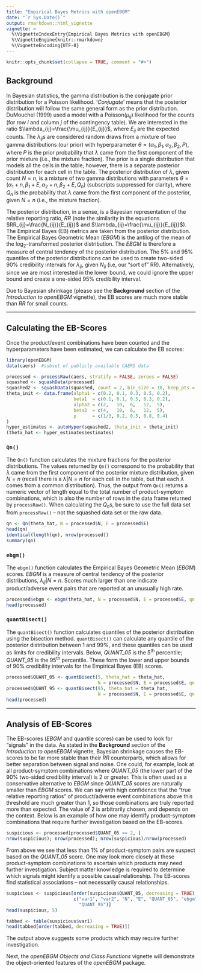 ---
title: "Empirical Bayes Metrics with openEBGM"
date: "`r Sys.Date()`"
output: rmarkdown::html_vignette
vignette: >
  %\VignetteIndexEntry{Empirical Bayes Metrics with openEBGM}
  %\VignetteEngine{knitr::rmarkdown}
  %\VignetteEncoding{UTF-8}
---

```{r, echo = FALSE}
knitr::opts_chunk$set(collapse = TRUE, comment = "#>")
```

## Background

In Bayesian statistics, the gamma distribution is the conjugate prior 
distribution for a Poisson likelihood. '*Conjugate*' means that the posterior 
distribution will follow the same general form as the prior distribution.
DuMouchel (1999) used a model with a Poisson($\mu_{ij}$) likelihood for the
counts (for row *i* and column *j* of the contingency table). We are interested
in the ratio $\lambda_{ij}=\frac{\mu_{ij}}{E_{ij}}$, where $E_{ij}$ are the
expected counts. The $\lambda_{ij}$s are considered random draws from a mixture
of two gamma distributions (our prior) with hyperparameter 
$\theta=(\alpha_1,\beta_1,\alpha_2,\beta_2,P)$, where $P$ is the prior 
probability that $\lambda$ came from the first component of the prior mixture 
(i.e., the mixture fraction). The prior is a single distribution that models all
the cells in the table; however, there is a separate posterior distribution for 
each cell in the table. The posterior distribution of $\lambda$, given count 
$N=n$, is a mixture of two gamma distributions with parameters 
$\theta=(\alpha_1+n,\beta_1+E,\alpha_2+n,\beta_2+E,Q_n)$ (subscripts suppressed 
for clarity), where $Q_n$ is the probability that $\lambda$ came from the first 
component of the posterior, given $N=n$ (i.e., the mixture fraction).

The posterior distribution, in a sense, is a Bayesian representation of the 
relative reporting ratio, $RR$ (note the similarity in the equations 
$RR_{ij}=\frac{N_{ij}}{E_{ij}}$ and $\lambda_{ij}=\frac{\mu_{ij}}{E_{ij}}$). The
Empirical Bayes (EB) metrics are taken from the posterior distribution. The 
Empirical Bayes Geometric Mean $(EBGM)$ is the antilog of the mean of the 
log~2~-transformed posterior distribution. The $EBGM$ is therefore a measure of 
central tendency of the posterior distribution. The 5% and 95% quantiles of the 
posterior distributions can be used to create two-sided 90% credibility
intervals for $\lambda_{ij}$, given $N_{ij}$ (i.e, our "sort of" RR).
Alternatively, since we are most interested in the lower bound, we could ignore
the upper bound and create a one-sided 95% credibility interval.

Due to Bayesian shrinkage (please see the **Background** section of the 
*Introduction to openEBGM* vignette), the EB scores are much more stable than
$RR$ for small counts.

-----

## Calculating the EB-Scores

Once the product/event combinations have been counted and the hyperparameters 
have been estimated, we can calculate the EB scores:


```{r hyperparameter estimation, warning = FALSE}
library(openEBGM)
data(caers)  #subset of publicly available CAERS data

processed <- processRaw(caers, stratify = FALSE, zeroes = FALSE)
squashed <- squashData(processed)
squashed2 <- squashData(squashed, count = 2, bin_size = 10, keep_pts = 50)
theta_init <- data.frame(alpha1 = c(0.2, 0.1, 0.3, 0.5, 0.2),
                         beta1  = c(0.1, 0.1, 0.5, 0.3, 0.2),
                         alpha2 = c(2,   10,  6,   12,  5),
                         beta2  = c(4,   10,  6,   12,  5),
                         p      = c(1/3, 0.2, 0.5, 0.8, 0.4)
)
hyper_estimates <- autoHyper(squashed2, theta_init = theta_init)
(theta_hat <- hyper_estimates$estimates)
```

### `Qn()`

The `Qn()` function calculates the mixture fractions for the posterior 
distributions. The values returned by `Qn()` correspond to the probability that 
$\lambda$ came from the first component of the posterior mixture distribution, 
given $N=n$ (recall there is a $\lambda|N=n$ for each cell in the table, but 
that each $\lambda$ comes from a common distribution). Thus, the output from 
`Qn()` returns a numeric vector of length equal to the total number of 
product-symptom combinations, which is also the number of rows in the data frame
returned by `processRaw()`. When calculating the $Q_n$s, be sure to use the full
data set from `processRaw()` -- not the squashed data set or the raw data.

```{r}
qn <- Qn(theta_hat, N = processed$N, E = processed$E)
head(qn)
identical(length(qn), nrow(processed))
summary(qn)
```

### `ebgm()`

The `ebgm()` function calculates the Empirical Bayes Geometric Mean $(EBGM)$ 
scores. $EBGM$ is a measure of central tendency of the posterior distributions, 
$\lambda_{ij}|N=n$. Scores much larger than one indicate product/adverse event
pairs that are reported at an unusually high rate.

```{r}
processed$ebgm <- ebgm(theta_hat, N = processed$N, E = processed$E, qn  = qn)
head(processed)
```

### `quantBisect()`

The `quantBisect()` function calculates quantiles of the posterior distribution 
using the bisection method. `quantBisect()` can calculate any quantile of the 
posterior distribution between 1 and 99%, and these quantiles can be used as
limits for credibility intervals. Below, *QUANT_05* is the 5^th^ percentile;
*QUANT_95* is the 95^th^ percentile. These form the lower and upper bounds of
90% credibility intervals for the Empirical Bayes (EB) scores.

```{r}
processed$QUANT_05 <- quantBisect(5, theta_hat = theta_hat,
                                  N = processed$N, E = processed$E, qn = qn)
processed$QUANT_95 <- quantBisect(95, theta_hat = theta_hat,
                                  N = processed$N, E = processed$E, qn = qn)
head(processed)
```


--------

## Analysis of EB-Scores

The EB-scores ($EBGM$ and quantile scores) can be used to look for "signals" in 
the data. As stated in the **Background** section of the *Introduction to 
openEBGM* vignette, Bayesian shrinkage causes the EB-scores to be far more 
stable than their $RR$ counterparts, which allows for better separation between 
signal and noise. One could, for example, look at all product-symptom 
combinations where *QUANT_05* (the lower part of the 90% two-sided credibility 
interval) is 2 or greater. This is often used as a conservative alternative to 
$EBGM$ since *QUANT_05* scores are naturally smaller than $EBGM$ scores. We can
say with high confidence that the "true relative reporting ratios" of 
product/adverse event combinations above this threshold are much greater than 1,
so those combinations are truly reported more than expected. The value of 2 is 
arbitrarily chosen, and depends on the context. Below is an example of how one 
may identify product-symptom combinations that require further investigation 
based on the EB-scores.

```{r}
suspicious <- processed[processed$QUANT_05 >= 2, ]
nrow(suspicious); nrow(processed); nrow(suspicious)/nrow(processed)
```

From above we see that less than 1% of product-symptom pairs are suspect based 
on the *QUANT_05* score. One may look more closely at these product-symptom 
combinations to ascertain which products may need further investigation. Subject
matter knowledge is required to determine which signals might identify a
possible causal relationship. The EB-scores find statistical
associations -- not necessarily causal relationships.

```{r}
suspicious <- suspicious[order(suspicious$QUANT_05, decreasing = TRUE),
                         c("var1", "var2", "N", "E", "QUANT_05", "ebgm", 
                           "QUANT_95")]
head(suspicious, 5)

tabbed <- table(suspicious$var1)
head(tabbed[order(tabbed, decreasing = TRUE)])
```

The output above suggests some products which may require further investigation.

Next, the *openEBGM Objects and Class Functions*
vignette will demonstrate the object-oriented features of the *openEBGM*
package.
